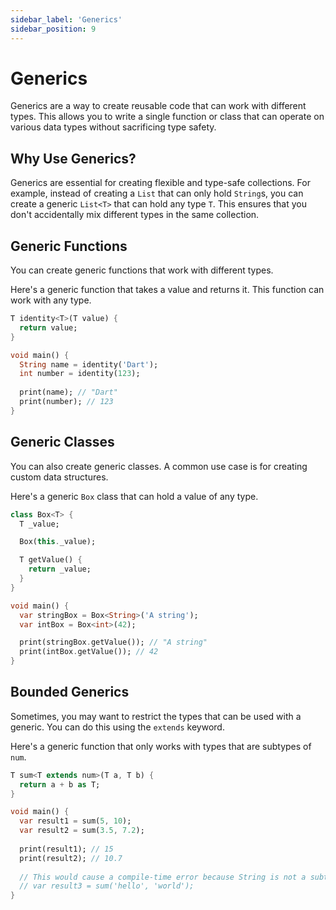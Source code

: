 ```yaml
---
sidebar_label: 'Generics'
sidebar_position: 9
---
```


# Generics

Generics are a way to create reusable code that can work with different types. This allows you to write a single function or class that can operate on various data types without sacrificing type safety.

## Why Use Generics?

Generics are essential for creating flexible and type-safe collections. For example, instead of creating a `List` that can only hold `String`s, you can create a generic `List<T>` that can hold any type `T`. This ensures that you don't accidentally mix different types in the same collection.

## Generic Functions

You can create generic functions that work with different types.

Here's a generic function that takes a value and returns it. This function can work with any type.

```dart
T identity<T>(T value) {
  return value;
}

void main() {
  String name = identity('Dart');
  int number = identity(123);
  
  print(name); // "Dart"
  print(number); // 123
}
```

## Generic Classes

You can also create generic classes. A common use case is for creating custom data structures.

Here's a generic `Box` class that can hold a value of any type.

```dart
class Box<T> {
  T _value;

  Box(this._value);

  T getValue() {
    return _value;
  }
}

void main() {
  var stringBox = Box<String>('A string');
  var intBox = Box<int>(42);

  print(stringBox.getValue()); // "A string"
  print(intBox.getValue()); // 42
}
```

## Bounded Generics

Sometimes, you may want to restrict the types that can be used with a generic. You can do this using the `extends` keyword.

Here's a generic function that only works with types that are subtypes of `num`.

```dart
T sum<T extends num>(T a, T b) {
  return a + b as T;
}

void main() {
  var result1 = sum(5, 10);
  var result2 = sum(3.5, 7.2);
  
  print(result1); // 15
  print(result2); // 10.7
  
  // This would cause a compile-time error because String is not a subtype of num
  // var result3 = sum('hello', 'world');
}
```
